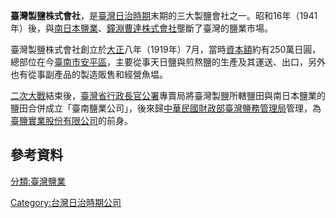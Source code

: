 '''臺灣製鹽株式會社'''，是[[臺灣日治時期|臺灣日治時期]]末期的三大製鹽會社之一。昭和16年（1941年）後，與[[南日本鹽業株式會社|南日本鹽業]]、[[鐘淵曹達工業株式會社台南工場|鐘淵曹達株式會社]]壟斷了臺灣的鹽業市場。

臺灣製鹽株式會社創立於[[大正|大正]]八年（1919年）7月，當時[[資本額|資本額]]約有250萬日圓，總部位在今[[臺南市|臺南市]][[安平區|安平區]]，主要從事天日鹽與煎熬鹽的生產及其運送、出口，另外也有從事副產品的製造販售和經營魚塭{{r|交}}。

[[二次大戰|二次大戰]]結束後，[[臺灣省行政長官公署|臺灣省行政長官公署]]專賣局將臺灣製鹽所轄鹽田與南日本鹽業的鹽田合併成立「臺南鹽業公司」，後來歸[[中華民國財政部|中華民國財政部]][[臺灣鹽務管理局|臺灣鹽務管理局]]管理{{r|交}}，為[[臺鹽實業|臺鹽實業股份有限公司]]的前身。

== 參考資料 ==
{{reflist|refs=
<ref name="交">{{cite book|author=交通部觀光局雲嘉南濱海國家風景區管理處 |coauthors=財團法人鹽光文教基金會 |title=《台灣鹽業遺址史料回溯與潛力景點開發規畫》 |year=年份 |publisher=交通部觀光局雲嘉南濱海國家風景區管理處 |location=臺南縣北門鄉 |isbn=957-01-9930-X |pages=60、81頁 }}</ref>
}}

{{臺灣鹽業}}

[[分類:臺灣鹽業|分類:臺灣鹽業]]
[[Category:台灣日治時期公司|Category:台灣日治時期公司]]